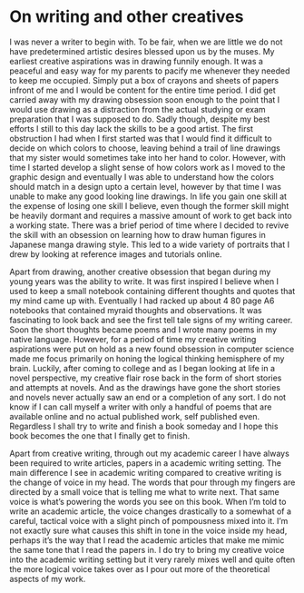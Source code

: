 # On writing and other creatives

I was never a writer to begin with. To be fair, when we are little we do not have predetermined artistic desires blessed upon us by the muses. My earliest creative aspirations was in drawing funnily enough. It was a peaceful and easy way for my parents to pacify me whenever they needed to keep me occupied. Simply put a box of crayons and sheets of papers infront of me and I would be content for the entire time period. I did get carried away with my drawing obsession soon enough to the point that I would use drawing as a distraction from the actual studying or exam preparation that I was supposed to do. Sadly though, despite my best efforts I still to this day lack the skills to be a good artist. The first obstruction I had when I first started was that I would find it difficult to decide on which colors to choose, leaving behind a trail of line drawings that my sister would sometimes take into her hand to color. However, with time I started develop a slight sense of how colors work as I moved to the graphic design and eventually I was able to understand how the colors should match in a design upto a certain level, however by that time I was unable to make any good looking line drawings. In life you gain one skill at the expense of losing one skill I believe, even though the former skill might be heavily dormant and requires a massive amount of work to get back into a working state. There was a brief period of time where I decided to revive the skill with an obsession on learning how to draw human figures in Japanese manga drawing style. This led to a wide variety of portraits that I drew by looking at reference images and tutorials online.

Apart from drawing, another creative obsession that began during my young years was the ability to write. It was first inspired I believe when I used to keep a small notebook containing different thoughts and quotes that my mind came up with. Eventually I had racked up about 4 80 page A6 notebooks that contained myraid thoughts and observations. It was fascinating to look back and see the first tell tale signs of my writing career. Soon the short thoughts became poems and I wrote many poems in my native language. However, for a period of time my creative writing aspirations were put on hold as a new found obsession in computer science made me focus primarily on honing the logical thinking hemisphere of my brain. Luckily, after coming to college and as I began looking at life in a novel perspective, my creative flair rose back in the form of short stories and attempts at novels. And as the drawings have gone the short stories and novels never actually saw an end or a completion of any sort. I do not know if I can call myself a writer with only a handful of poems that are available online and no actual published work, self published even. Regardless I shall try to write and finish a book someday and I hope this book becomes the one that I finally get to finish. 

Apart from creative writing, through out my academic career I have always been required to write articles, papers in a academic writing setting. The main difference I see in academic writing compared to creative writing is the change of voice in my head. The words that pour through my fingers are directed by a small voice that is telling me what to write next. That same voice is what's powering the words you see on this book. When I'm told to write an academic article, the voice changes drastically to a somewhat of a careful, tactical voice with a slight pinch of pompousness mixed into it. I'm not exactly sure what causes this shift in tone in the voice inside my head, perhaps it's the way that I read the academic articles that make me mimic the same tone that I read the papers in. I do try to bring my creative voice into the academic writing setting but it very rarely mixes well and quite often the more logical voice takes over as I pour out more of the theoretical aspects of my work.